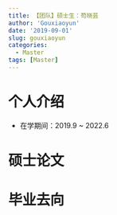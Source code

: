 ```yaml
---
title: 【团队】硕士生：苟晓芸
author: 'Gouxiaoyun'
date: '2019-09-01'
slug: gouxiaoyun
categories:
  - Master
tags: [Master]
---
```

# 个人介绍
- 在学期间：2019.9 ~ 2022.6

# 硕士论文

# 毕业去向
